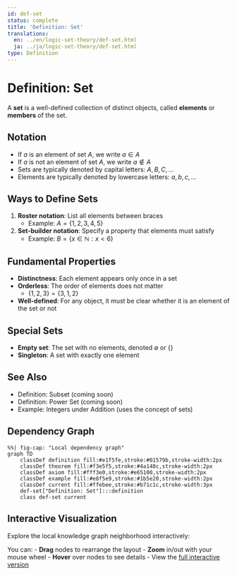 ```yaml
---
id: def-set
status: complete
title: 'Definition: Set'
translations:
  en: ../en/logic-set-theory/def-set.html
  ja: ../ja/logic-set-theory/def-set.html
type: Definition
---
```


# Definition: Set {#def-set}

A **set** is a well-defined collection of distinct objects, called **elements** or **members** of the set.

## Notation

- If $a$ is an element of set $A$, we write $a \in A$
- If $a$ is not an element of set $A$, we write $a \notin A$
- Sets are typically denoted by capital letters: $A, B, C, \ldots$
- Elements are typically denoted by lowercase letters: $a, b, c, \ldots$

## Ways to Define Sets

1. **Roster notation**: List all elements between braces
   - Example: $A = \{1, 2, 3, 4, 5\}$

2. **Set-builder notation**: Specify a property that elements must satisfy
   - Example: $B = \{x \in \mathbb{N} : x < 6\}$

## Fundamental Properties

- **Distinctness**: Each element appears only once in a set
- **Orderless**: The order of elements does not matter
  - $\{1, 2, 3\} = \{3, 1, 2\}$
- **Well-defined**: For any object, it must be clear whether it is an element of the set or not

## Special Sets

- **Empty set**: The set with no elements, denoted $\emptyset$ or $\{\}$
- **Singleton**: A set with exactly one element

## See Also

- Definition: Subset (coming soon)
- Definition: Power Set (coming soon)
- Example: Integers under Addition (uses the concept of sets)

## Dependency Graph

```mermaid
%%| fig-cap: "Local dependency graph"
graph TD
    classDef definition fill:#e1f5fe,stroke:#01579b,stroke-width:2px
    classDef theorem fill:#f3e5f5,stroke:#4a148c,stroke-width:2px
    classDef axiom fill:#fff3e0,stroke:#e65100,stroke-width:2px
    classDef example fill:#e8f5e9,stroke:#1b5e20,stroke-width:2px
    classDef current fill:#ffebee,stroke:#b71c1c,stroke-width:3px
    def-set["Definition: Set"]:::definition
    class def-set current
```

## Interactive Visualization

Explore the local knowledge graph neighborhood interactively:

::: {.graph-viz data-id="def-set" data-width="700" data-height="500"}
:::

You can:
- **Drag** nodes to rearrange the layout
- **Zoom** in/out with your mouse wheel
- **Hover** over nodes to see details
- View the [full interactive version](../../output/interactive/def-set.html){target="_blank"}
